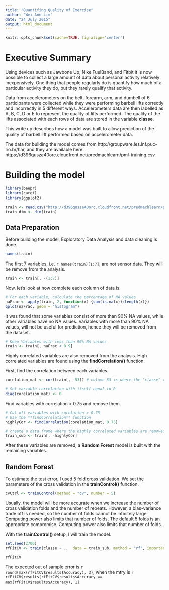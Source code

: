 ```yaml
---
title: "Quantifing Quality of Exercise"
author: "Wei Ann Lim"
date: "24 July 2015"
output: html_document
---
```

```r
knitr::opts_chunk$set(cache=TRUE, fig.align='center')
```
# Executive Summary

Using devices such as Jawbone Up, Nike FuelBand, and Fitbit it is now possible to collect a large amount of data about personal activity relatively inexpensively. One thing that people regularly do is quantify how much of a particular activity they do, but they rarely qualify that activity.   

Data from accelerometers on the belt, forearm, arm, and dumbell of 6 participants were collected while they were performing barbell lifts correctly and incorrectly in 5 different ways. Accelerometers data are then labelled as A, B, C, D or E to represent the quality of lifts performed. The quality of the lifts associated with each rows of data are stored in the variable **classe**.  

This write up describes how a model was built to allow prediction of the quality of barbell lift performed based on accelerometer data.  

The data for building the model comes from http://groupware.les.inf.puc-rio.br/har, and they are available here https://d396qusza40orc.cloudfront.net/predmachlearn/pml-training.csv  

# Building the model  
```r
library(beepr)
library(caret)
library(ggplot2)

train <- read.csv("http://d396qusza40orc.cloudfront.net/predmachlearn/pml-training.csv", na.string = c("", "#DIV/0!", "NA"))
train_dim <- dim(train)
```
## Data Preparation

Before building the model, Exploratory Data Analysis and data cleaning is done.  

```r
names(train)
```

The first 7 variables, i.e. `r names(train)[1:7]`,  are not sensor data. They will be remove from the analysis.  

```r
train <- train[, -(1:7)]
```

Now, let's look at how complete each column of data is.  

```r
# For each variable, calculate the percentage of NA values
naFrac <- apply(train, 2, function(x) {sum(is.na(x))/length(x)})
qplot(naFrac, geom = "histogram")
```

It was found that some variables consist of more than 90% NA values, while other variables have no NA values. Variables with more than 90% NA values, will not be useful for prediction, hence they will be removed from the dataset.  

```r
# Keep Variables with less than 90% NA values
train <- train[, naFrac < 0.9]
```

Highly correlated variables are also removed from the analysis. High correlated variables are found using the **findCorrelation()** function.  

First, find the correlation between each variables.  

```r
corelation_mat <- cor(train[, -53]) # column 53 is where the "classe" variable is stored

# Set variable correlation with itself equal to 0
diag(corelation_mat) <- 0
```

Find variables with correlation > 0.75 and remove them.  

```r
# Cut off variables with corelation > 0.75
# Use the **findCorrelation** function
highlyCor <- findCorrelation(corelation_mat, 0.75)

# create a data.frame where the highly correlated variables are removed
train_sub <- train[, -highlyCor]
```

After these variables are removed, a **Random Forest** model is built with the remaining variables.  

## Random Forest  

To estimate the test error, I used 5 fold cross validation. We set the parameters of the cross validation in the **trainControl()** function.  

```r
cvCtrl <- trainControl(method = "cv", number = 5)
```

Usually, the model will be more accurate when we increase the number of cross validation folds and the number of repeats. However, a bias-variance trade off is needed, so the number of folds cannot be infinitely large. Computing power also limits that number of folds. The default 5 folds is an appropriate compromise. Computing power also limits that number of folds.    

With the **trainControl()** setup, I will train the model.  

```r
set.seed(2706)
rfFitCV <- train(classe ~ .,  data = train_sub, method = "rf", importance = TRUE, trControl = cvCtrl, allowParallel = TRUE)   

rfFitCV
```

The expected out of sample error is `r round(max(rfFitCV$results$Accuracy), 3)`, when the mtry is `r rfFitCV$results[rfFitCV$results$Accuracy == max(rfFitCV$results$Accuracy), 1]`.  

